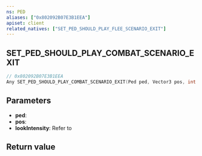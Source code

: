 ```yaml
---
ns: PED
aliases: ["0x802092B07E3B1EEA"]
apiset: client
related_natives: ["SET_PED_SHOULD_PLAY_FLEE_SCENARIO_EXIT"]
---
```

## SET_PED_SHOULD_PLAY_COMBAT_SCENARIO_EXIT

```c
// 0x802092B07E3B1EEA
Any SET_PED_SHOULD_PLAY_COMBAT_SCENARIO_EXIT(Ped ped, Vector3 pos, int lookIntensity);
```


## Parameters
* **ped**:
* **pos**:
* **lookIntensity**: Refer to <Enum name="eLookIntensity" />

## Return value